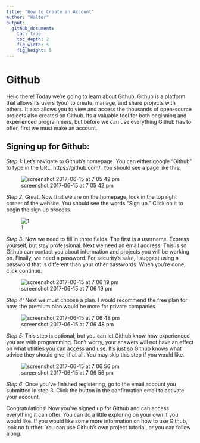 ```yaml
---
title: "How to Create an Account"
author: "Walter"
output:
  github_document:
    toc: true
    toc_depth: 2
    fig_width: 5
    fig_height: 5
---
```

# Github

Hello there! Today we're going to learn about Github.  Github is a platform that allows its users (you) to create, manage, and share projects with others.  It also allows you to view and access the thousands of open-source projects also created on Github.  Its a valuable tool for both beginning and experienced programmers, but before we can use everything Github has to offer, first we must make an account.

## Signing up for Github:
*Step 1:* Let's navigate to Github's homepage.  You can either google "Github" to type in the URL: https://github.com/.  You should see a page like this:

![screenshot 2017-06-15 at 7 05 42 pm](https://user-images.githubusercontent.com/28197711/27205664-20ab3014-5200-11e7-8c19-e613fac3fe6a.png)

*Step 2:* Great.  Now that we are on the homepage, look in the top right corner of the website.  You should see the words "Sign up."  Click on it to begin the sign up process.

![1](https://user-images.githubusercontent.com/28197711/27205355-422eae7a-51fe-11e7-9601-140d34660f41.png)

*Step 3:* Now we need to fill in three fields.  The first is a username.  Express yourself, but stay professional.  Next we need an email address.  This is so Github can contact you about information and projects you will be working on.  Finally, we need a password.  For security's sake, I suggest using a password that is different than your other passwords.  When you're done, click continue.

![screenshot 2017-06-15 at 7 06 19 pm](https://user-images.githubusercontent.com/28197711/27205357-45a511c0-51fe-11e7-9410-739657616aac.png)

*Step 4:* Next we must choose a plan.  I would recommend the free plan for now, the premium plan would be more for private companies.

![screenshot 2017-06-15 at 7 06 48 pm](https://user-images.githubusercontent.com/28197711/27205359-491ad452-51fe-11e7-9d7b-b1039e7e02ae.png)

*Step 5:* This step is optional, but you can let Github know how experienced you are with programming.  Don't worry, your answers will not have an effect on what utilities you can access and use.  It's just so Github knows what advice they should give, if at all.  You may skip this step if you would like.

![screenshot 2017-06-15 at 7 06 56 pm](https://user-images.githubusercontent.com/28197711/27205362-4decc6de-51fe-11e7-8d67-cad16ee0f569.png)

*Step 6:* Once you've finished registering, go to the email account you submitted in step 3.  Click the button in the confirmation email to activate your account.

Congratulations! Now you've signed up for Github and can access everything it can offer.  You can do a little exploring on your own if you would like.  If you would like some more information on how to use Github, look no further.  You can use Github's own project tutorial, or you can follow along.
